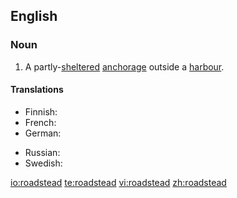 ==English==
{{wikipedia}}

===Noun===
{{en-noun}}

# A partly-[[sheltered]] [[anchorage]] outside a [[harbour]].

====Translations====
{{trans-top}}
* Finnish: {{t+|fi|reti}}
* French: {{t|fr|rade}}
* German: {{t|de|Reede}}
{{trans-mid}}
* Russian: {{t|ru|рейд}}
* Swedish: {{t|sv|redd}}
{{trans-bottom}}

[[io:roadstead]]
[[te:roadstead]]
[[vi:roadstead]]
[[zh:roadstead]]